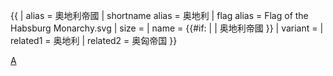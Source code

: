 {{ {{{1<noinclude>|country showdata</noinclude>}}}
| alias = 奧地利帝國
| shortname alias = 奥地利
| flag alias = Flag of the Habsburg Monarchy.svg
| size = {{{size|}}}
| name = {{#if: {{{name|}}} | {{{name|}}} | 奥地利帝國 }}
| variant = {{{variant|}}}
<noinclude>
| related1 = 奥地利
| related2 = 奥匈帝国
</noinclude>
}}<noinclude>
[[Category:已不存在國家資料模板|A]]
</noinclude>